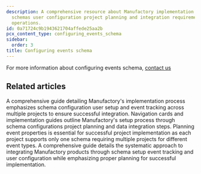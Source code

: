 ```yaml
---
description: A comprehensive resource about Manufactory implementation detailing event
  schemas user configuration project planning and integration requirements for manufacturing
  operations.
id: 0a71724c9b1943621704affede25aa2b
pcx_content_type: configuring_events_schema
sidebar:
  order: 3
title: Configuring events schema
---
```


For more information about configuring events schema, <a href="https://tallyfy.com/amit/">contact us</a>


## Related articles
<CardGrid>
<LinkTitleCard header="<b>Implementation > Configuring user schema</b>" href="/products/manufactory/implementation/configuring_users_schema/" > A comprehensive guide detailing Manufactory's implementation process emphasizes schema configuration user setup and event tracking across multiple projects to ensure successful integration. </LinkTitleCard>
<LinkTitleCard header="<b>Implementation > Planning</b>" href="/products/manufactory/implementation/planning/" > Navigation cards and implementation guides outline Manufactory's setup process through schema configurations project planning and data integration steps. </LinkTitleCard>
<LinkTitleCard header="<b>Manufactory > Events</b>" href="/products/manufactory/events/" > Planning event properties is essential for successful project implementation as each project supports only one schema requiring multiple projects for different event types. </LinkTitleCard>
<LinkTitleCard header="<b>Manufactory > Implementation</b>" href="/products/manufactory/implementation/" > A comprehensive guide details the systematic approach to integrating Manufactory products through schema setup event tracking and user configuration while emphasizing proper planning for successful implementation. </LinkTitleCard>
</CardGrid>